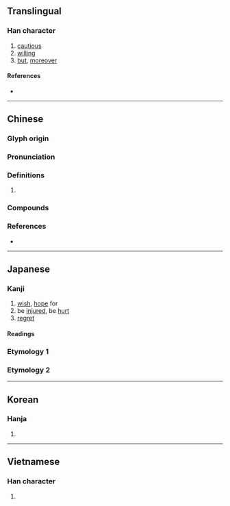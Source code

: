 {{also|慭}}
{{character info}}
==Translingual==

===Han character===
{{Han char|rn=61|rad=心|as=12|sn=16|four=43333|canj=DKP,XDKP|ids=⿱猌心}}

# [[cautious]]
# [[willing]]
# [[but]], [[moreover]]

====References====
* {{Han ref|kx=0402.210|dkj=11215|dj=0742.230|hdz=42349.140|uh=6196|ud=24982|bh=E978|bd=59768}}

----

==Chinese==
{{zh-forms|s=慭}}

===Glyph origin===
{{Han etym}}

===Pronunciation===
{{zh-pron
|m=yìn
|c=ngan6,jan6
|mc=y
|oc=y
|cat=
}}

===Definitions===
{{zh-hanzi}}

# {{rfdef|zh}}

===Compounds===
{{zh-der|天不憖遺|憖憖然}}

===References===
* {{R:yue:mfccd}}

----

==Japanese==

===Kanji===
{{ja-kanji|grade=|rs=心12}}

# [[wish]], [[hope]] for
# be [[injured]], be [[hurt]]
# [[regret]]

====Readings====
{{ja-readings
|on=ぎん, きん
|kun=なまじい- に
}}

===Etymology 1===
{{ja-kanjitab|なまじ|yomi=k}}
{{ja-see|なまじ}}

===Etymology 2===
{{ja-kanjitab|なまじい|yomi=k}}
{{ja-see|なまじい}}

----

==Korean==

===Hanja===
{{ko-hanja|은}}

# {{rfdef|ko|sort=心12}}

----

==Vietnamese==

===Han character===
{{vi-readings|readings=ngận}}

# {{rfdef|vi}}